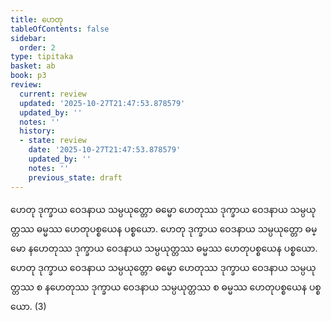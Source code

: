 ```yaml
---
title: ဟေတု
tableOfContents: false
sidebar:
  order: 2
type: tipitaka
basket: ab
book: p3
review:
  current: review
  updated: '2025-10-27T21:47:53.878579'
  updated_by: ''
  notes: ''
  history:
  - state: review
    date: '2025-10-27T21:47:53.878579'
    updated_by: ''
    notes: ''
    previous_state: draft
---
```



<ReviewStatus review={frontmatter.review} showDetails={true} />

<HypothesisAnnotation frontmatter={frontmatter} />

<DynamicBreadcrumb />

<Division number="88" book="p3" e="ch" v="39" p="213">

<Paragraph number="150" book="p3">
ဟေတု ဒုက္ခာယ ဝေဒနာယ သမ္ပယုတ္တော ဓမ္မော ဟေတုဿ ဒုက္ခာယ ဝေဒနာယ သမ္ပယုတ္တဿ ဓမ္မဿ ဟေတုပစ္စယေန ပစ္စယော. ဟေတု ဒုက္ခာယ ဝေဒနာယ သမ္ပယုတ္တော ဓမ္မော နဟေတုဿ ဒုက္ခာယ ဝေဒနာယ သမ္ပယုတ္တဿ ဓမ္မဿ ဟေတုပစ္စယေန ပစ္စယော. ဟေတု ဒုက္ခာယ ဝေဒနာယ သမ္ပယုတ္တော ဓမ္မော ဟေတုဿ ဒုက္ခာယ ဝေဒနာယ သမ္ပယုတ္တဿ စ နဟေတုဿ ဒုက္ခာယ ဝေဒနာယ သမ္ပယုတ္တဿ စ ဓမ္မဿ ဟေတုပစ္စယေန ပစ္စယော. (3)
</Paragraph>
</Division>